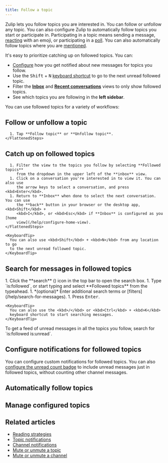 ```yaml
---
title: Follow a topic
---
```



Zulip lets you follow topics you are interested in. You can follow or unfollow
any topic. You can also configure Zulip to automatically follow topics you start
or participate in. Participating in a topic means sending a message,
[reacting](/help/emoji-reactions) with an emoji, or participating in a
[poll](/help/create-a-poll). You can also automatically follow topics where you
are [mentioned](/help/mention-a-user-or-group).

It's easy to prioritize catching up on followed topics. You can:

* [Configure](/help/follow-a-topic#configure-notifications-for-followed-topics)
  how you get notified about new messages for topics you follow.
* Use the <kbd>Shift</kbd> + <kbd>N</kbd> [keyboard
  shortcut](/help/keyboard-shortcuts) to go to the next unread followed topic.
* Filter the [**Inbox**](/help/inbox) and [**Recent
  conversations**](/help/recent-conversations) views to only show followed
  topics.
* See which topics you are following in the **left sidebar**.

You can use followed topics for a variety of workflows:

<FollowedTopicWorkflows />

## Follow or unfollow a topic

<Tabs>
  <TabItem label="Desktop/Web">
    <FlattenedSteps>
      <ConfigureTopicNotificationsDesktopWeb />
    </FlattenedSteps>
  </TabItem>

  <TabItem label="Mobile">
    <FlattenedSteps>
      <TopicLongPressMenu />

      1. Tap **Follow topic** or **Unfollow topic**.
    </FlattenedSteps>
  </TabItem>
</Tabs>

## Catch up on followed topics

<Tabs>
  <TabItem label="Desktop/Web">
    <FlattenedSteps>
      <GoToInbox />

      1. Filter the view to the topics you follow by selecting **Followed topics**
         from the dropdown in the upper left of the **inbox** view.
      1. Click on a conversation you're interested in to view it. You can also use
         the arrow keys to select a conversation, and press <kbd>Enter</kbd>.
      1. Return to **Inbox** when done to select the next conversation. You can use
         the **back** button in your browser or the desktop app, <kbd>Shift</kbd> +
         <kbd>I</kbd>, or <kbd>Esc</kbd> if **Inbox** is configured as you [home
         view](/help/configure-home-view).
    </FlattenedSteps>

    <KeyboardTip>
      You can also use <kbd>Shift</kbd> + <kbd>N</kbd> from any location to go
      to the next unread followed topic.
    </KeyboardTip>
  </TabItem>
</Tabs>

## Search for messages in followed topics

<Tabs>
  <TabItem label="Desktop/Web">
    <Steps>
      1. Click the **search** (<SearchIcon />) icon in the top bar to open the search box.
      1. Type `is:followed`, or start typing and select **Followed topics** from the
         typeahead.
      1. *(optional)* Enter additional search terms or
         [filters](/help/search-for-messages).
      1. Press <kbd>Enter</kbd>.
    </Steps>

    <KeyboardTip>
      You can also use the <kbd>/</kbd> or <kbd>Ctrl</kbd> + <kbd>K</kbd>
      keyboard shortcut to start searching messages.
    </KeyboardTip>
  </TabItem>
</Tabs>

<ZulipTip>
  To get a feed of unread messages in all the topics you follow, search for
  `is:followed is:unread`.
</ZulipTip>

## Configure notifications for followed topics

You can configure custom notifications for followed topics. You can also
[configure the unread count
badge](/help/desktop-notifications#unread-count-badge) to include unread
messages just in followed topics, without counting other channel messages.

<ConfigureNotificationsForFollowedTopics />

## Automatically follow topics

<AutomaticallyFollowTopics />

## Manage configured topics

<Tabs>
  <TabItem label="Desktop/Web">
    <ManageConfiguredTopicsDesktopWeb />
  </TabItem>

  <TabItem label="Mobile">
    <FlattenedSteps>
      <ManageConfiguredTopicsMobile />
    </FlattenedSteps>
  </TabItem>
</Tabs>

## Related articles

* [Reading strategies](/help/reading-strategies)
* [Topic notifications](/help/topic-notifications)
* [Channel notifications](/help/channel-notifications)
* [Mute or unmute a topic](/help/mute-a-topic)
* [Mute or unmute a channel](/help/mute-a-channel)
